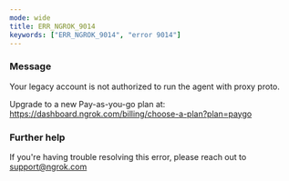 ```yaml
---
mode: wide
title: ERR_NGROK_9014
keywords: ["ERR_NGROK_9014", "error 9014"]
---
```



### Message

Your legacy account is not authorized to run the agent with proxy proto.

Upgrade to a new Pay-as-you-go plan at: https://dashboard.ngrok.com/billing/choose-a-plan?plan=paygo

<ErrorDetails />

### Further help

If you're having trouble resolving this error, please reach out to [support@ngrok.com](mailto:support@ngrok.com?subject=Help%20with%20ERR_NGROK_9014)
